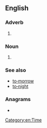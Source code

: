 {{also|today}}
==English==

===Adverb===
{{en-adv|-|head=[[to]][[‐]][[day]]}}

# {{archaic spelling of|en|today}}

===Noun===
{{en-noun|head=[[to]][[‐]][[day]]}}

# {{archaic spelling of|en|today}}

===See also===
* [[to‐morrow]]
* [[to‐night]]

===Anagrams===
* {{anagrams|en|a=adoty|toady}}

[[Category:en:Time]]